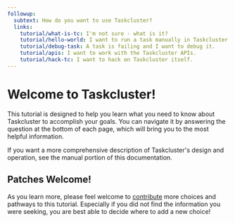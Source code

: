 ```yaml
---
followup:
  subtext: How do you want to use Taskcluster?
  links:
    tutorial/what-is-tc: I'm not sure - what is it?
    tutorial/hello-world: I want to run a task manually in Taskcluster.
    tutorial/debug-task: A task is failing and I want to debug it.
    tutorial/apis: I want to work with the Taskcluster APIs.
    tutorial/hack-tc: I want to hack on Taskcluster itself.
---
```


# Welcome to Taskcluster!

This tutorial is designed to help you learn what you need to know about
Taskcluster to accomplish your goals. You can navigate it by answering the
question at the bottom of each page, which will bring you to the most helpful
information.

If you want a more comprehensive description of Taskcluster's design and
operation, see the manual portion of this documentation.

## Patches Welcome!

As you learn more, please feel welcome to [contribute](https://github.com/taskcluster/taskcluster-docs) more choices and pathways to this tutorial.
Especially if you did not find the information you were seeking, you are best able to decide where to add a new choice!

